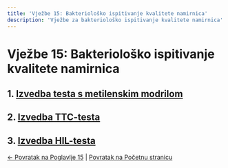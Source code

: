 ```yaml
---
title: 'Vježbe 15: Bakteriološko ispitivanje kvalitete namirnica'
description: 'Vježbe za bakteriološko ispitivanje kvalitete namirnica'
---
```


# Vježbe 15: Bakteriološko ispitivanje kvalitete namirnica

## 1. [Izvedba testa s metilenskim modrilom](./vjezbe/vjezba-15-1)

## 2. [Izvedba TTC-testa](./vjezbe/vjezba-15-2)

## 3. [Izvedba HIL-testa](./vjezbe/vjezba-15-3)

[← Povratak na Poglavlje 15](../) | [Povratak na Početnu stranicu](/)

